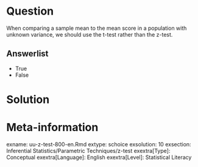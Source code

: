Question
========
  
When comparing a sample mean to the mean score in a population with unknown variance, we should use the t-test rather than the z-test. 
  
Answerlist
----------
* True
* False

Solution
========
  


Meta-information
================
exname: uu-z-test-800-en.Rmd
extype: schoice
exsolution: 10
exsection: Inferential Statistics/Parametric Techniques/z-test
exextra[Type]: Conceptual
exextra[Language]: English
exextra[Level]: Statistical Literacy
